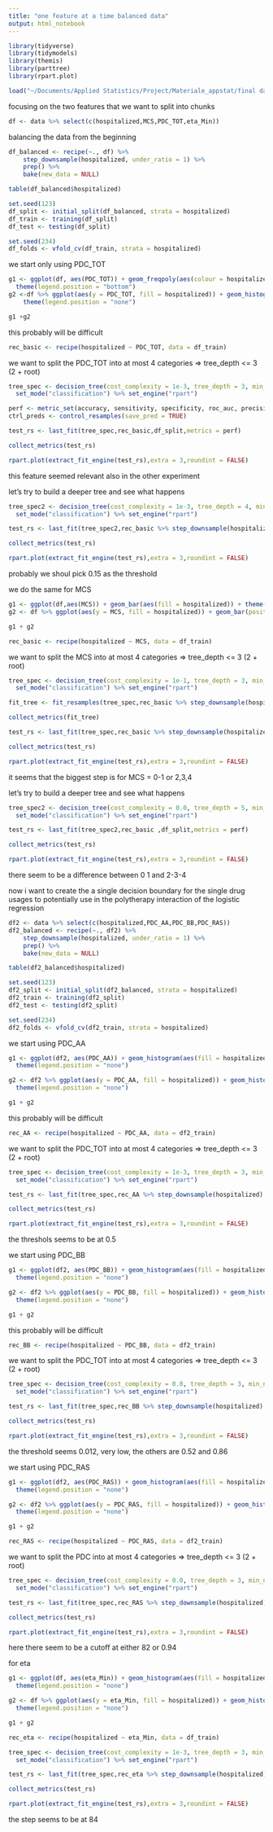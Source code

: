 ```yaml
---
title: "one feature at a time balanced data"
output: html_notebook
---
```


```r
library(tidyverse)
library(tidymodels)
library(themis)
library(parttree)
library(rpart.plot)
```

```r
load("~/Documents/Applied Statistics/Project/Materiale_appstat/final dataframes/data.RData")
```

focusing on the two features that we want to split into chunks

```r
df <- data %>% select(c(hospitalized,MCS,PDC_TOT,eta_Min))
```

balancing the data from the beginning

```r
df_balanced <- recipe(~., df) %>%
    step_downsample(hospitalized, under_ratio = 1) %>%
    prep() %>%
    bake(new_data = NULL)

table(df_balanced$hospitalized)
```

```r
set.seed(123)
df_split <- initial_split(df_balanced, strata = hospitalized)
df_train <- training(df_split)
df_test <- testing(df_split)

set.seed(234)
df_folds <- vfold_cv(df_train, strata = hospitalized)
```

we start only using PDC_TOT

```r
g1 <- ggplot(df, aes(PDC_TOT)) + geom_freqpoly(aes(colour = hospitalized),binwidth = 0.01) + 
  theme(legend.position = "bottom")
g2 <-df %>% ggplot(aes(y = PDC_TOT, fill = hospitalized)) + geom_histogram(binwidth = 0.01, position = "fill") + 
    theme(legend.position = "none")

g1 +g2
```

this probably will be difficult

```r
rec_basic <- recipe(hospitalized ~ PDC_TOT, data = df_train)
```

we want to split the PDC_TOT into at most 4 categories => tree_depth <= 3 (2 + root)

```r
tree_spec <- decision_tree(cost_complexity = 1e-3, tree_depth = 3, min_n = 500 ) %>% 
  set_mode("classification") %>% set_engine("rpart")
```

```r
perf <- metric_set(accuracy, sensitivity, specificity, roc_auc, precision, recall)
ctrl_preds <- control_resamples(save_pred = TRUE)
```

```r
test_rs <- last_fit(tree_spec,rec_basic,df_split,metrics = perf)
```

```r
collect_metrics(test_rs)
```

```r
rpart.plot(extract_fit_engine(test_rs),extra = 3,roundint = FALSE)
```


this feature seemed relevant also in the other experiment

let's try to build a deeper tree and see what happens

```r
tree_spec2 <- decision_tree(cost_complexity = 1e-3, tree_depth = 4, min_n = 400 ) %>% 
  set_mode("classification") %>% set_engine("rpart")
```

```r
test_rs <- last_fit(tree_spec2,rec_basic %>% step_downsample(hospitalized),df_split,metrics = perf)
```

```r
collect_metrics(test_rs)
```

```r
rpart.plot(extract_fit_engine(test_rs),extra = 3,roundint = FALSE)
```

probably we shoul pick 0.15 as the threshold

we do the same for MCS

```r
g1 <- ggplot(df,aes(MCS)) + geom_bar(aes(fill = hospitalized)) + theme(legend.position = "bottom")
g2 <- df %>% ggplot(aes(y = MCS, fill = hospitalized)) + geom_bar(position = "fill") + theme(legend.position = "none")

g1 + g2
```


```r
rec_basic <- recipe(hospitalized ~ MCS, data = df_train)
```

we want to split the MCS into at most 4 categories => tree_depth <= 3 (2 + root)

```r
tree_spec <- decision_tree(cost_complexity = 1e-1, tree_depth = 3, min_n = 500 ) %>% 
  set_mode("classification") %>% set_engine("rpart")
```

```r
fit_tree <- fit_resamples(tree_spec,rec_basic %>% step_downsample(hospitalized),df_folds,metrics = perf)
```

```r
collect_metrics(fit_tree)
```

```r
test_rs <- last_fit(tree_spec,rec_basic %>% step_downsample(hospitalized),df_split,metrics = perf)
```

```r
collect_metrics(test_rs)
```

```r
rpart.plot(extract_fit_engine(test_rs),extra = 3,roundint = FALSE)
```

it seems that the biggest step is for MCS = 0-1 or 2,3,4


let's try to build a deeper tree and see what happens

```r
tree_spec2 <- decision_tree(cost_complexity = 0.0, tree_depth = 5, min_n = 100) %>% 
  set_mode("classification") %>% set_engine("rpart")
```

```r
test_rs <- last_fit(tree_spec2,rec_basic ,df_split,metrics = perf)
```

```r
collect_metrics(test_rs)
```

```r
rpart.plot(extract_fit_engine(test_rs),extra = 3,roundint = FALSE)
```

there seem to be a difference between 0 1 and 2-3-4

now i want to create the a single decision boundary for the single drug usages to potentially use in the polytherapy interaction of the logistic regression

```r
df2 <- data %>% select(c(hospitalized,PDC_AA,PDC_BB,PDC_RAS)) 
df2_balanced <- recipe(~., df2) %>%
    step_downsample(hospitalized, under_ratio = 1) %>%
    prep() %>%
    bake(new_data = NULL)

table(df2_balanced$hospitalized)
```

```r
set.seed(123)
df2_split <- initial_split(df2_balanced, strata = hospitalized)
df2_train <- training(df2_split)
df2_test <- testing(df2_split)

set.seed(234)
df2_folds <- vfold_cv(df2_train, strata = hospitalized)
```

we start using PDC_AA

```r
g1 <- ggplot(df2, aes(PDC_AA)) + geom_histogram(aes(fill = hospitalized),binwidth = 0.05) + 
  theme(legend.position = "none")

g2 <- df2 %>% ggplot(aes(y = PDC_AA, fill = hospitalized)) + geom_histogram(binwidth = 0.01, position = "fill") +
  theme(legend.position = "none")

g1 + g2
```

this probably will be difficult

```r
rec_AA <- recipe(hospitalized ~ PDC_AA, data = df2_train)
```

we want to split the PDC_TOT into at most 4 categories => tree_depth <= 3 (2 + root)

```r
tree_spec <- decision_tree(cost_complexity = 1e-3, tree_depth = 3, min_n = 400 ) %>% 
  set_mode("classification") %>% set_engine("rpart")
```

```r
test_rs <- last_fit(tree_spec,rec_AA %>% step_downsample(hospitalized) ,df2_split,metrics = perf)
```

```r
collect_metrics(test_rs)
```

```r
rpart.plot(extract_fit_engine(test_rs),extra = 3,roundint = FALSE)
```

the threshols seems to be at 0.5

we start using PDC_BB

```r
g1 <- ggplot(df2, aes(PDC_BB)) + geom_histogram(aes(fill = hospitalized),binwidth = 0.05) + 
  theme(legend.position = "none")

g2 <- df2 %>% ggplot(aes(y = PDC_BB, fill = hospitalized)) + geom_histogram(binwidth = 0.01, position = "fill") +
  theme(legend.position = "none")

g1 + g2
```

this probably will be difficult

```r
rec_BB <- recipe(hospitalized ~ PDC_BB, data = df2_train)
```

we want to split the PDC_TOT into at most 4 categories => tree_depth <= 3 (2 + root)

```r
tree_spec <- decision_tree(cost_complexity = 0.0, tree_depth = 3, min_n = 500 ) %>% 
  set_mode("classification") %>% set_engine("rpart")
```

```r
test_rs <- last_fit(tree_spec,rec_BB %>% step_downsample(hospitalized) ,df2_split,metrics = perf)
```

```r
collect_metrics(test_rs)
```

```r
rpart.plot(extract_fit_engine(test_rs),extra = 3,roundint = FALSE)
```

the threshold seems 0.012, very low, the others are 0.52 and 0.86

we start using PDC_RAS

```r
g1 <- ggplot(df2, aes(PDC_RAS)) + geom_histogram(aes(fill = hospitalized),binwidth = 0.05) + 
  theme(legend.position = "none")

g2 <- df2 %>% ggplot(aes(y = PDC_RAS, fill = hospitalized)) + geom_histogram(binwidth = 0.01, position = "fill") +
  theme(legend.position = "none")

g1 + g2
```


```r
rec_RAS <- recipe(hospitalized ~ PDC_RAS, data = df2_train)
```

we want to split the PDC into at most 4 categories => tree_depth <= 3 (2 + root)

```r
tree_spec <- decision_tree(cost_complexity = 0.0, tree_depth = 3, min_n = 500 ) %>% 
  set_mode("classification") %>% set_engine("rpart")
```

```r
test_rs <- last_fit(tree_spec,rec_RAS %>% step_downsample(hospitalized) ,df2_split,metrics = perf)
```

```r
collect_metrics(test_rs)
```

```r
rpart.plot(extract_fit_engine(test_rs),extra = 3,roundint = FALSE)
```

here there seem to be a cutoff at either 82 or 0.94

for eta

```r
g1 <- ggplot(df, aes(eta_Min)) + geom_histogram(aes(fill = hospitalized),binwidth = 1) + 
  theme(legend.position = "none")

g2 <- df %>% ggplot(aes(y = eta_Min, fill = hospitalized)) + geom_histogram(binwidth = 1, position = "fill") +
  theme(legend.position = "none")

g1 + g2
```

```r
rec_eta <- recipe(hospitalized ~ eta_Min, data = df_train)
```

```r
tree_spec <- decision_tree(cost_complexity = 1e-3, tree_depth = 3, min_n = 100 ) %>% 
  set_mode("classification") %>% set_engine("rpart")
```

```r
test_rs <- last_fit(tree_spec,rec_eta %>% step_downsample(hospitalized) ,df_split,metrics = perf)
```

```r
collect_metrics(test_rs)
```

```r
rpart.plot(extract_fit_engine(test_rs),extra = 3,roundint = FALSE)
```

the step seems to be at 84

